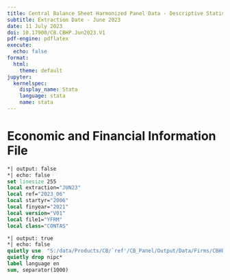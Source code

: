 ```yaml
---
title: Central Balance Sheet Harmonized Panel Data - Descriptive Statistics
subtitle: Extraction Date - June 2023
date: 11 July 2023
doi: 10.17900/CB.CBHP.Jun2023.V1
pdf-engine: pdflatex
execute:
  echo: false
format:
  html:
    theme: default
jupyter:
  kernelspec:
    display_name: Stata
    language: stata
    name: stata
---
```


# Economic and Financial Information File

```stata
*| output: false
*| echo: false
set linesize 255
local extraction="JUN23"
local ref="2023_06"
local startyr="2006"
local finyear="2021"
local version="V01"
local file1="YFRM"
local class="CONTAS"
```

```stata
*| output: true
*| echo: false
quietly use  "S:/data/Products/CB/`ref'/CB_Panel/Output/Data/Firms/CBHP_I_`file1'_`startyr'`finyear'_`extraction'_`class'_`version'.dta", clear
quietly drop nipc*
label language en
sum, separator(1000)
```

